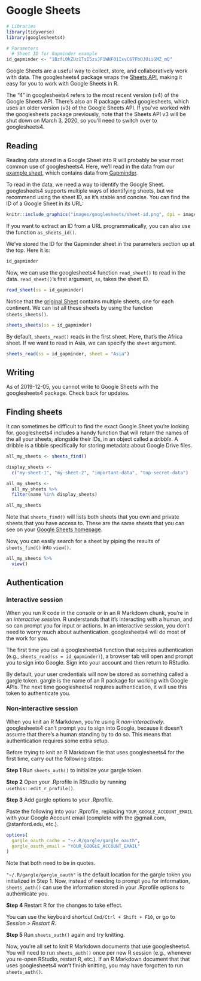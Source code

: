 
# Google Sheets

```r
# Libraries
library(tidyverse)
library(googlesheets4)

# Parameters
  # Sheet ID for Gapminder example
id_gapminder <- "1BzfL0kZUz1TsI5zxJF1WNF01IxvC67FbOJUiiGMZ_mQ"
```

Google Sheets are a useful way to collect, store, and collaboratively work with data. The googlesheets4 package wraps the [Sheets API](https://developers.google.com/sheets/api), making it easy for you to work with Google Sheets in R.

The "4" in googlesheets4 refers to the most recent version (v4) of the Google Sheets API. There's also an R package called googlesheets, which uses an older version (v3) of the Google Sheets API. If you've worked with the googlesheets package previously, note that the Sheets API v3 will be shut down on March 3, 2020, so you'll need to switch over to googlesheets4.  

## Reading

Reading data stored in a Google Sheet into R will probably be your most common use of googlesheets4. Here, we'll read in the data from our [example sheet](https://docs.google.com/spreadsheets/d/1BzfL0kZUz1TsI5zxJF1WNF01IxvC67FbOJUiiGMZ_mQ/), which contains data from [Gapminder](https://www.gapminder.org/). 

To read in the data, we need a way to identify the Google Sheet. googlesheets4 supports multiple ways of identifying sheets, but we recommend using the sheet ID, as it's stable and concise. You can find the ID of a Google Sheet in its URL:

```r
knitr::include_graphics("images/googlesheets/sheet-id.png", dpi = image_dpi)
```

If you want to extract an ID from a URL programmatically, you can also use the function `as_sheets_id()`.

We've stored the ID for the Gapminder sheet in the parameters section up at the top. Here it is:

```r
id_gapminder
```

Now, we can use the googlesheets4 function `read_sheet()` to read in the data. `read_sheet()`'s first argument, `ss`, takes the sheet ID.

```r
read_sheet(ss = id_gapminder)
```

Notice that the [original Sheet](https://docs.google.com/spreadsheets/d/1BzfL0kZUz1TsI5zxJF1WNF01IxvC67FbOJUiiGMZ_mQ/) contains multiple sheets, one for each continent. We can list all these sheets by using the function `sheets_sheets()`.

```r
sheets_sheets(ss = id_gapminder)
```

By default, `sheets_read()` reads  in the first sheet. Here, that's the Africa sheet. If we want to read in Asia, we can specify the `sheet` argument.

```r
sheets_read(ss = id_gapminder, sheet = "Asia")
```

## Writing

As of 2019-12-05, you cannot write to Google Sheets with the googlesheets4 package. Check back for updates.

## Finding sheets

It can sometimes be difficult to find the exact Google Sheet you're looking for. googlesheets4 includes a handy function that will return the names of the all your sheets, alongside their IDs, in an object called a _dribble_. A dribble is a tibble specifically for storing metadata about Google Drive files. 

```r
all_my_sheets <- sheets_find()
```

```r
display_sheets <- 
  c("my-sheet-1", "my-sheet-2", "important-data", "top-secret-data")

all_my_sheets <-
  all_my_sheets %>% 
  filter(name %in% display_sheets)
```

```r
all_my_sheets
```

Note that `sheets_find()` will lists both sheets that you own and private sheets that you have access to. These are the same sheets that you can see on your [Google Sheets homepage](https://docs.google.com/spreadsheets/).

Now, you can easily search for a sheet by piping the results of `sheets_find()` into `view()`.

```r
all_my_sheets %>% 
  view()
```

## Authentication

### Interactive session

When you run R code in the console or in an R Markdown chunk, you're in an _interactive session_. R understands that it's interacting with a human, and so can prompt you for input or actions. In an interactive session, you don't need to worry much about authentication. googlesheets4 will do most of the work for you.

The first time you call a googlesheets4 function that requires authentication (e.g., `sheets_read(ss = id_gapminder)`), a browser tab will open and prompt you to sign into Google. Sign into your account and then return to RStudio. 

By default, your user credentials will now be stored as something called a gargle token. gargle is the name of an R package for working with Google APIs. The next time googlesheets4 requires authentication, it will use this token to authenticate you.

### Non-interactive session

When you knit an R Markdown, you're using R _non-interactively_. googlesheets4 can't prompt you to sign into Google, because it doesn't assume that there's a human standing by to do so. This means that authentication requires some extra setup.

Before trying to knit an R Markdown file that uses googlesheets4 for the first time, carry out the following steps:

__Step 1__ Run `sheets_auth()` to initialize your gargle token.  

__Step 2__ Open your .Rprofile in RStudio by running `usethis::edit_r_profile()`. 

__Step 3__ Add gargle options to your .Rprofile.

Paste the following into your .Rprofile, replacing `YOUR_GOOGLE_ACCOUNT_EMAIL` with your Google Account email (complete with the \@gmail.com, \@stanford.edu, etc.). 

```r
options(
  gargle_oauth_cache = "~/.R/gargle/gargle_oauth",
  gargle_oauth_email = "YOUR_GOOGLE_ACCOUNT_EMAIL"
)
```

Note that both need to be in quotes.

`"~/.R/gargle/gargle_oauth"` is the default location for the gargle token you initialized in Step 1. Now, instead of needing to prompt you for information, `sheets_auth()` can use the information stored in your .Rprofile options to authenticate you.

__Step 4__ Restart R for the changes to take effect. 

You can use the keyboard shortcut `Cmd/Ctrl + Shift + F10`, or go to _Session_ > _Restart R_. 


__Step 5__ Run `sheets_auth()` again and try knitting.

Now, you're all set to knit R Markdown documents that use googlesheets4. You will need to run `sheets_auth()` once per new R session (e.g., whenever you re-open RStudio, restart R, etc.). If an R Markdown document that that uses googlesheets4 won't finish knitting, you may have forgotten to run `sheets_auth()`. 

